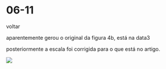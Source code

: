 
# 06-11

<Link href='/'>voltar</Link>

aparentemente gerou o original da figura 4b, está na data3 

posteriormente a escala foi corrigida para o que está no artigo.

![](https://hungria.imd.ufrn.br/~gfaraujo/06-11/lineplot-4b.png)